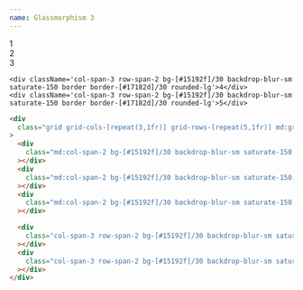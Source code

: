 ```yaml
---
name: Glassmorphism 3
---
```



<div className='flex flex-row flex-wrap items-center justify-center gap-2 pb-8'>
  <Badge text='#15192f' color='bg-[#15192f]' client:load />
</div>

<div className='flex items-center justify-center bg-[url(/backgrounds/light.webp)] bg-cover bg-center rounded-xl p-4'>
  <div className='grid grid-cols-[repeat(3,1fr)] grid-rows-[repeat(5,1fr)] md:grid-cols-[repeat(6,1fr)] md:grid-rows-[repeat(3,1fr)] gap-4 w-full min-h-[500px] content-bento'>
    <div className='md:col-span-2 bg-[#15192f]/30 backdrop-blur-sm saturate-150 border border-[#17182d]/30 rounded-lg'>1</div>
    <div className='md:col-span-2 bg-[#15192f]/30 backdrop-blur-sm saturate-150 border border-[#17182d]/30 rounded-lg'>2</div>
    <div className='md:col-span-2 bg-[#15192f]/30 backdrop-blur-sm saturate-150 border border-[#17182d]/30 rounded-lg'>3</div>

    <div className='col-span-3 row-span-2 bg-[#15192f]/30 backdrop-blur-sm saturate-150 border border-[#17182d]/30 rounded-lg'>4</div>
    <div className='col-span-3 row-span-2 bg-[#15192f]/30 backdrop-blur-sm saturate-150 border border-[#17182d]/30 rounded-lg'>5</div>

  </div>
</div>

<CodeBlock client:load>

```html
<div
  class="grid grid-cols-[repeat(3,1fr)] grid-rows-[repeat(5,1fr)] md:grid-cols-[repeat(6,1fr)] md:grid-rows-[repeat(3,1fr)] gap-4 w-full min-h-[500px]"
>
  <div
    class="md:col-span-2 bg-[#15192f]/30 backdrop-blur-sm saturate-150 border border-[#17182d]/30 rounded-lg"
  ></div>
  <div
    class="md:col-span-2 bg-[#15192f]/30 backdrop-blur-sm saturate-150 border border-[#17182d]/30 rounded-lg"
  ></div>
  <div
    class="md:col-span-2 bg-[#15192f]/30 backdrop-blur-sm saturate-150 border border-[#17182d]/30 rounded-lg"
  ></div>

  <div
    class="col-span-3 row-span-2 bg-[#15192f]/30 backdrop-blur-sm saturate-150 border border-[#17182d]/30 rounded-lg"
  ></div>
  <div
    class="col-span-3 row-span-2 bg-[#15192f]/30 backdrop-blur-sm saturate-150 border border-[#17182d]/30 rounded-lg"
  ></div>
</div>
```

</CodeBlock>
